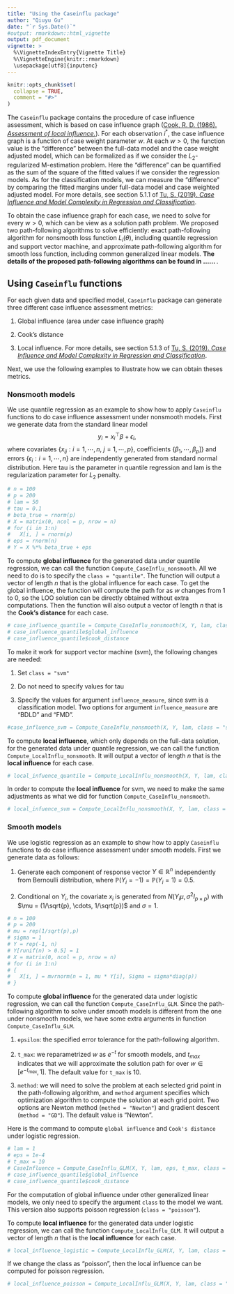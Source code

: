 ```yaml
---
title: "Using the Caseinflu package"
author: "Qiuyu Gu"
date: "`r Sys.Date()`"
#output: rmarkdown::html_vignette
output: pdf_document
vignette: >
  %\VignetteIndexEntry{Vignette Title}
  %\VignetteEngine{knitr::rmarkdown}
  \usepackage[utf8]{inputenc}
---
```


```r
knitr::opts_chunk$set(
  collapse = TRUE,
  comment = "#>"
)
```

The `Caseinflu` package contains the procedure of case influence assessment, which is based on case influence graph ([Cook, R. D. (1986). *Assessment of local influence.*](https://rss.onlinelibrary.wiley.com/doi/abs/10.1111/j.2517-6161.1986.tb01398.x)). For each observation $i^{*}$, the case influence graph is a function of case weight parameter $w$. At each $w > 0$, the function value is the "difference" between the full-data model and the case weight adjusted model, which can be formalized as 
\begin{align}
\label{eq:case_weight_adjusted}
\text{Minimize}_{\theta} \ w L_{i^*}(\theta) + \sum_{i \neq i^*} L_j(\theta) + \frac{\lambda}{2} \|\theta\|_2^2
\end{align}
if we consider the $L_2$-regularized M-estimation problem. Here the "difference" can be quantified as the sum of the square of the fitted values if we consider the regression models. As for the classification models, we can measure the "difference" by comparing the fitted margins under full-data model and case weighted adjusted model. For more details, see section 5.1.1 of [Tu, S. (2019). *Case Influence and Model Complexity in Regression and Classification*](https://www.proquest.com/docview/2353041291?pq-origsite=gscholar&fromopenview=true).

To obtain the case influence graph for each case, we need to solve \eqref{eq:case_weight_adjusted} for every $w > 0$, which can be view as a solution path problem. We proposed two path-following algorithms to solve \eqref{eq:case_weight_adjusted} efficiently: exact path-following algorithm for nonsmooth loss function $L_i(\theta)$, including quantile regression and support vector machine, and approximate path-following algorithm for smooth loss function, including common generalized linear models. **The details of the proposed path-following algorithms can be found in ...... **.

## Using `Caseinflu` functions
For each given data and specified model, `Caseinflu` package can generate three different case influence assessment metrics: \

1. Global influence (area under case influence graph) \

2. Cook's distance \

3. Local influence. For more details, see section 5.1.3 of [Tu, S. (2019). *Case Influence and Model Complexity in Regression and Classification*](https://www.proquest.com/docview/2353041291?pq-origsite=gscholar&fromopenview=true).

Next, we use the following examples to illustrate how we can obtain theses metrics.

### Nonsmooth models
We use quantile regression as an example to show how to apply `Caseinflu` functions to do case influence assessment under nonsmooth models. First we generate data from the standard linear model
$$
y_i = x_i^{\top} \beta + \epsilon_i,
$$
where covariates $\{x_{ij}: i = 1, \cdots, n, \ j = 1, \cdots, p\}$, coefficients $\{\beta_1, \cdots, \beta_p]\}$ and errors $\{\epsilon_i: i =1, \cdots, n\}$ are independently generated from standard normal distribution. Here tau is the parameter in quantile regression and lam is the regularization parameter for $L_2$ penalty.

```r
# n = 100
# p = 200
# lam = 50
# tau = 0.1
# beta_true = rnorm(p)
# X = matrix(0, ncol = p, nrow = n)
# for (i in 1:n)
#   X[i, ] = rnorm(p)
# eps = rnorm(n)
# Y = X %*% beta_true + eps
```

To compute **global influence** for the generated data under quantile regression, we can call the function `Compute_CaseInflu_nonsmooth`. All we need to do is to specify the `class = "quantile"`. The function will output a vector of length $n$ that is the global influence for each case. To get the global influence, the function will compute the path for \eqref{eq:case_weight_adjusted} as $w$ changes from 1 to 0, so the LOO solution can be directly obtained without extra computations. Then the function will also output a vector of length $n$ that is the **Cook's distance** for each case.
```r
# case_influence_quantile = Compute_CaseInflu_nonsmooth(X, Y, lam, class = "quantile", tau = tau)
# case_influence_quantile$global_influence
# case_influence_quantile$cook_distance
```

To make it work for support vector machine (svm), the following changes are needed: \

1. Set `class = "svm"` \

2. Do not need to specify values for tau \

3. Specify the values for argument `influence_measure`, since svm is a classification model. Two options for argument `influence_measure` are "BDLD" and "FMD". \

```r
#case_influence_svm = Compute_CaseInflu_nonsmooth(X, Y, lam, class = "svm", influence_measure = "BDLD")
```

To compute **local influence**, which only depends on the full-data solution, for the generated data under quantile regression, we can call the function `Compute_LocalInflu_nonsmooth`. It will output a vector of length $n$ that is the **local influence** for each case.
```r
# local_infuence_quantile = Compute_LocalInflu_nonsmooth(X, Y, lam, class = "quantile", tau = tau)
```
In order to compute the **local influence** for svm, we need to make the same adjustments as what we did for function `Compute_CaseInflu_nonsmooth`.
```r
# local_infuence_svm = Compute_LocalInflu_nonsmooth(X, Y, lam, class = "svm", influence_measure = "BDLD")
```

### Smooth models
We use logistic regression as an example to show how to apply `Caseinflu` functions to do case influence assessment under smooth models. First we generate data as follows:  \

1. Generate each component of response vector $Y \in \mathbb{R}^{n}$ independently from Bernoulli distribution, where $\mathbb{P}(Y_i = -1) = \mathbb{P} (Y_i = 1) = 0.5.$ \

2. Conditional on $Y_i$, the covariate $x_i$ is generated from $N(Y_i \mu, \sigma^2 I_{p \times p})$ with $\mu = (1/\sqrt{p}, \cdots, 1/\sqrt{p})$ and $\sigma = 1$. \

```r
# n = 100
# p = 200
# mu = rep(1/sqrt(p),p)
# sigma = 1
# Y = rep(-1, n)
# Y[runif(n) > 0.5] = 1
# X = matrix(0, ncol = p, nrow = n)
# for (i in 1:n)
# {
#   X[i, ] = mvrnorm(n = 1, mu * Y[i], Sigma = sigma*diag(p))
# }
```
To compute **global influence** for the generated data under logistic regression, we can call the function `Compute_CaseInflu_GLM`. Since the path-following algorithm to solve \eqref{eq:case_weight_adjusted} under smooth models is different from the one under nonsmooth models, we have some extra arguments in function `Compute_CaseInflu_GLM`. \

1. `epsilon`: the specified error tolerance for the path-following algorithm. \

2. `t_max`: we reparametrized $w$ as $e^{-t}$ for smooth models, and $t_{max}$ indicates that we will approximate the solution path for \eqref{eq:case_weight_adjusted} over $w \in [e^{-t_{max}}, 1]$. The default value for `t_max` is 10.\

3. `method`: we will need to solve the problem \eqref{eq:case_weight_adjusted} at each selected grid point in the path-following algorithm, and `method` argument specifies which optimization algorithm to compute the solution at each grid point. Two options are Newton method (`method = "Newton"`) and gradient descent (`method = "GD"`). The default value is "Newton". \

Here is the command to compute `global influence` and `Cook's distance` under logistic regression.
```r
# lam = 1
# eps = 1e-4
# t_max = 10
# CaseInfluence = Compute_CaseInflu_GLM(X, Y, lam, eps, t_max, class = "logistic", method = "GD", influence_measure = "FMD")
# case_influence_quantile$global_influence
# case_influence_quantile$cook_distance
```

For the computation of global influence under other generalized linear models, we only need to specify the argument `class` to the model we want. This version also supports poisson regression (`class = "poisson"`). 

To compute **local influence** for the generated data under logistic regression, we can call the function `Compute_LocalInflu_GLM`. It will output a vector of length $n$ that is the **local influence** for each case.
```r
# local_influence_logistic = Compute_LocalInflu_GLM(X, Y, lam, class = "logistic", influence_measure = "BDLD")
```
If we change the class as "poisson", then the local influence can be computed for poisson regression.
```r
# local_influence_poisson = Compute_LocalInflu_GLM(X, Y, lam, class = "poisson")
```
